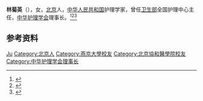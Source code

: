 '''林菊英'''（{{bd|1920年|}}），女，[[北京|北京]]人，[[中华人民共和国|中华人民共和国]]护理学家，曾任[[中华人民共和国卫生部|卫生部]]全国护理中心主任，[[中华护理学会|中华护理学会]]理事长。<ref>{{Cite book|title=华夏妇女名人词典|author=周行健主编|publisher=华夏出版社|year=1988|isbn=|location=北京|pages=}}</ref><ref>{{Cite book|title=中华当代文化名人大辞典|author=张品兴, 殷登祥, 陈有进等主编|publisher=中国广播电视出版社|year=1992|isbn=9787504315137|location=北京|pages=}}</ref><ref>{{Cite book|title=北京百科词典 • 科学技术卷|author=曹子西, 张登义, 曹增友主编; 张进京, 傅亿伸, 汪永宁等副主编|publisher=北京科学技术出版社|year=1992|isbn=|location=北京|pages=}}</ref>

== 参考资料 ==
{{reflist}}

{{中国人物小作品}}

{{Authority control}}
{{DEFAULTSORT:Lin林}}
[[Category:林姓|Ju]]
[[Category:北京人|Category:北京人]]
[[Category:燕京大學校友|Category:燕京大學校友]]
[[Category:北京協和醫學院校友|Category:北京協和醫學院校友]]
[[Category:中华护理学会理事长|Category:中华护理学会理事长]]